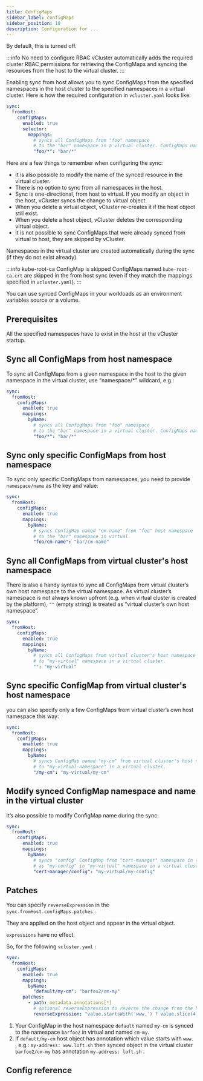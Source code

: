 ```yaml
---
title: ConfigMaps
sidebar_label: configMaps
sidebar_position: 10
description: Configuration for ...
---
```



By default, this is turned off.

:::info No need to configure RBAC
vCluster automatically adds the required cluster RBAC permissions for retrieving the ConfigMaps and syncing the resources from the host to the virtual cluster.
:::

Enabling sync from host allows you to sync ConfigMaps from the specified namespaces in the host cluster to the specified namespaces in a virtual cluster.
Here is how the required configuration in `vcluster.yaml` looks like:
```yaml title="configure ConfigMap sync from host"
sync:
  fromHost:
    configMaps:
      enabled: true
      selector:
        mappings:
          # syncs all ConfigMaps from "foo" namespace
          # to the "bar" namespace in a virtual cluster. ConfigMaps names are unchanged.
          "foo/*": "bar/*"
```

Here are a few things to remember when configuring the sync:
- It is also possible to modify the name of the synced resource in the virtual cluster.
- There is no option to sync from all namespaces in the host.
- Sync is one-directional, from host to virtual. If you modify an object in the host, vCluster syncs the change to virtual object.
- When you delete a virtual object, vCluster re-creates it if the host object still exist.
- When you delete a host object, vCluster deletes the corresponding virtual object.
- It is not possible to sync ConfigMaps that were already synced from virtual to host, they are skipped by vCluster.

Namespaces in the virtual cluster are created automatically during the sync (if they do not exist already).

:::info kube-root-ca ConfigMap is skipped
ConfigMaps named `kube-root-ca.crt` are skipped in the from host sync (even if they match the mappings specified in `vcluster.yaml`).
:::

You can use synced ConfigMaps in your workloads as an environment variables source or a volume.

## Prerequisites
<BasePrerequisites />
All the specified namespaces have to exist in the host at the vCluster startup.


## Sync all ConfigMaps from host namespace
To sync all ConfigMaps from a given namespace in the host to the given namespace in the virtual cluster, use “namespace/*” wildcard, e.g.:

```yaml title="configure ConfigMap sync from host namespace"
sync:
  fromHost:
    configMaps:
      enabled: true
      mappings:
        byName:
          # syncs all ConfigMaps from "foo" namespace
          # to the "bar" namespace in a virtual cluster. ConfigMaps names are unchanged.
          "foo/*": "bar/*"
```

## Sync only specific ConfigMaps from host namespace
To sync only specific ConfigMaps from namespaces, you need to provide `namespace/name` as the key and value:

```yaml title="configure ConfigMap sync from host for one object"
sync:
  fromHost:
    configMaps:
      enabled: true
      mappings:
        byName:
          # syncs ConfigMap named "cm-name" from "foo" host namespace
          # to the "bar" namespace in virtual.
          "foo/cm-name": "bar/cm-name"
```

## Sync all ConfigMaps from virtual cluster's host namespace
There is also a handy syntax to sync all ConfigMaps from virtual cluster’s own host namespace to the virtual namespace. As virtual cluster’s namespace is not always known upfront (e.g. when virtual cluster is created by the platform), `""` (empty string) is treated as “virtual cluster’s own host namespace”.

```yaml title="configure ConfigMap sync from host for virtual cluster's namespace"
sync:
  fromHost:
    configMaps:
      enabled: true
      mappings:
        byName:
          # syncs all ConfigMaps from virtual cluster's host namespace
          # to "my-virtual" namespace in a virtual cluster.
          "": "my-virtual"
```

## Sync specific ConfigMap from virtual cluster's host namespace
you can also specify only a few ConfigMaps from virtual cluster’s own host namespace this way:

```yaml title="configure ConfigMap sync from host for objects in virtual cluster's namespace"
sync:
  fromHost:
    configMaps:
      enabled: true
      mappings:
        byName:
          # syncs ConfigMap named "my-cm" from virtual cluster's host namespace
          # to "my-virtual-namespace" in a virtual cluster.
          "/my-cm": "my-virtual/my-cm"
```

## Modify synced ConfigMap namespace and name in the virtual cluster
It’s also possible to modify ConfigMap name during the sync:

```yaml title="configure ConfigMap sync from host and modify name and namespace"
sync:
  fromHost:
    configMaps:
      enabled: true
      mappings:
        byName:
          # syncs "config" ConfigMap from "cert-manager" namespace in the host
          # as "my-config" in "my-virtual" namespace in a virtual cluster.
          "cert-manager/config": "my-virtual/my-config"
```

## Patches

<ProAdmonition/>

You can specify `reverseExpression` in the `sync.fromHost.configMaps.patches` .

They are applied on the host object and appear in the virtual object.

`expressions` have no effect.

So, for the following `vcluster.yaml` :

```yaml title="configure ConfigMap sync from host with patches"
sync:
  fromHost:
    configMaps:
      enabled: true
      mappings:
        byName:
          "default/my-cm": "barfoo2/cm-my"
      patches:
        - path: metadata.annotations[*]
          # optional reverseExpression to reverse the change from the host cluster
          reverseExpression: "value.startsWith('www.') ? value.slice(4) : value"
```

1. Your ConfigMap in the host namespace `default` named `my-cm` is synced to the namespace `barfoo2` in virtual and named `cm-my`.
2. If `default/my-cm` host object has annotation which value starts with `www.` , e.g.: `my-address: www.loft.sh` then synced object in the virtual cluster `barfoo2/cm-my` has annotation `my-address: loft.sh` .


<FromHostConfigMapExample />

## Config reference

<EnableSwitch/>
